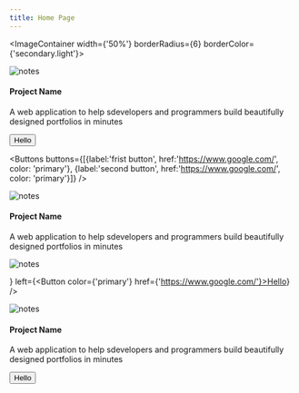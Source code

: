 ```yaml
---
title: Home Page
---
```



<Section background={"#D0CDE1"}>
<Chips chips={['ele1', 'ele2', 'ele3', 'ele4', 'ele5']} />


<ImageContainer width={'50%'} borderRadius={6} borderColor={'secondary.light'}>

![notes](./notes.png)

</ImageContainer>
<h4>Project Name</h4>
<p>A web application to help sdevelopers and programmers build beautifully designed portfolios in minutes </p>
<Button color={'primary'} href={'https://www.google.com/'}>Hello</Button>

<Buttons buttons={[{label:'frist button', href:'https://www.google.com/', color: 'primary'}, {label:'second button', href:'https://www.google.com/', color: 'primary'}]} />

</Section>

<Section background={"#fff"}>
<ImageContainer width={'50%'}>

![notes](./notes.png)

</ImageContainer>
<h4>Project Name</h4>
<p>A web application to help sdevelopers and programmers build beautifully designed portfolios in minutes </p>
<TwoColumnsGrid right={ <ImageContainer width={'80%'}>

![notes](./notes.png)

</ImageContainer> } left={<Button color={'primary'} href={'https://www.google.com/'}>Hello</Button>} />
</Section>

<Section background={"#D0CDE1"}>
<ImageContainer width={'50%'}>

![notes](./notes.png)

</ImageContainer>
<h4>Project Name</h4>
<p>A web application to help sdevelopers and programmers build beautifully designed portfolios in minutes </p>
<Button color={'primary'} href={'https://www.google.com/'}>Hello</Button>
</Section>